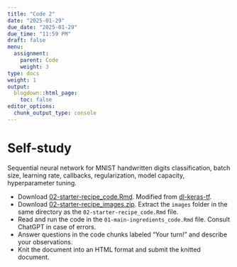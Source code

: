 ```yaml
---
title: "Code 2"
date: "2025-01-29"
due_date: "2025-01-29"
due_time: "11:59 PM"
draft: false
menu:
  assignment:
    parent: Code
    weight: 3
type: docs
weight: 1
output:
  blogdown::html_page:
    toc: false
editor_options: 
  chunk_output_type: console
---
```


# Self-study

Sequential neural network for MNIST handwritten digits classification, batch size, learning rate, callbacks, regularization, model capacity, hyperparameter tuning.

- Download [02-starter-recipe_code.Rmd](../../slides/code/02-starter-recipe_code.Rmd). Modified from [dl-keras-tf](https://github.com/rstudio-conf-2020/dl-keras-tf).
- Download [02-starter-recipe_images.zip](../../slides/code/02-starter-recipe_images.zip). Extract the `images` folder in the same directory as the `02-starter-recipe_code.Rmd` file.
- Read and run the code in the `01-main-ingredients_code.Rmd` file. Consult ChatGPT in case of errors.
- Answer questions in the code chunks labeled "Your turn!" and describe your observations.
- Knit the document into an HTML format and submit the knitted document.